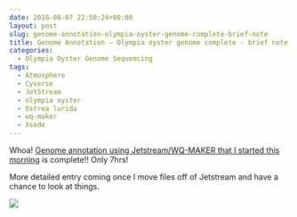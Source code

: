```yaml
---
date: 2018-08-07 22:50:24+00:00
layout: post
slug: genome-annotation-olympia-oyster-genome-complete-brief-note
title: Genome Annotation – Olympia oyster genome complete - brief note
categories:
  - Olympia Oyster Genome Sequencing
tags:
  - Atmosphere
  - Cyverse
  - JetStream
  - olympia oyster
  - Ostrea lurida
  - wq-maker
  - Xsede
---
```


Whoa! [Genome annotation using Jetstream/WQ-MAKER that I started this morning](https://robertslab.github.io/sams-notebook/2018/08/07/genome-annotation-olympia-oyster-genome-using-wq-maker-instance-on-jetstream.html) is complete!! Only 7hrs!

More detailed entry coming once I move files off of Jetstream and have a chance to look at things.

![](https://owl.fish.washington.edu/Athaliana/20180807_wq-maker_05.png)
